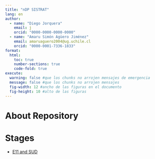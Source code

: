 ```yaml
---
title: "nDP SISTRAT"
lang: en
author:
  - name: "Diego Jorquera"
    email: j
    orcid: "0000-0000-0000-0000"
  - name: "Amaru Simón Agüero Jiménez"
    email: amaruaguero2004@ug.uchile.cl
    orcid: "0000-0001-7336-1833"
format:
  html:
    toc: true
    number-sections: true
    code-fold: true
execute:
  warning: false #que los chunks no arrojen mensajes de emergencia
  message: false #que los chunks no arrojen mensajes
  fig-width: 12 #ancho de las figuras en el documento
  fig-height: 10 #alto de las figuras
---
```


# About Repository

# Stages

- [E11 and SUD](https://amarusimonaguerojimenez.github.io/nDP-SISTRAT-HOSP/stage1.html)